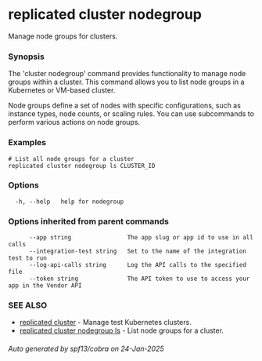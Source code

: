 # replicated cluster nodegroup

Manage node groups for clusters.

### Synopsis

The 'cluster nodegroup' command provides functionality to manage node groups within a cluster. This command allows you to list node groups in a Kubernetes or VM-based cluster.

Node groups define a set of nodes with specific configurations, such as instance types, node counts, or scaling rules. You can use subcommands to perform various actions on node groups.

### Examples

```
# List all node groups for a cluster
replicated cluster nodegroup ls CLUSTER_ID
```

### Options

```
  -h, --help   help for nodegroup
```

### Options inherited from parent commands

```
      --app string                The app slug or app id to use in all calls
      --integration-test string   Set to the name of the integration test to run
      --log-api-calls string      Log the API calls to the specified file
      --token string              The API token to use to access your app in the Vendor API
```

### SEE ALSO

* [replicated cluster](replicated-cli-cluster)	 - Manage test Kubernetes clusters.
* [replicated cluster nodegroup ls](replicated-cli-cluster-nodegroup-ls)	 - List node groups for a cluster.

###### Auto generated by spf13/cobra on 24-Jan-2025
